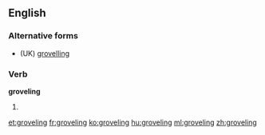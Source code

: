 ==English==

===Alternative forms===
* (UK) [[grovelling]]

===Verb===
'''groveling'''

# {{context|US}} {{present participle of|grovel}}

[[et:groveling]]
[[fr:groveling]]
[[ko:groveling]]
[[hu:groveling]]
[[ml:groveling]]
[[zh:groveling]]